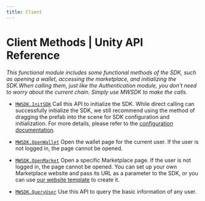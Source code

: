 ```yaml
---
title: Client
---
```


# Client Methods | Unity API Reference
*This functional module includes some functional methods of the SDK, such as opening a wallet, accessing the marketplace, and initializing the SDK.When calling them, just like the Authentication module, you don't need to worry about the current chain. Simply use MWSDK to make the calls.*

- [`MWSDK.InitSDK`](/api-reference/unity/client/InitSDK)
Call this API to initialize the SDK. While direct calling can successfully initialize the SDK, we still recommend using the method of dragging the prefab into the scene for SDK configuration and initialization. For more details, please refer to the [configuration documentation](https://mirrorworld.fun/docs/api-reference/unity/configuration#config-with-prefab).

- [`MWSDK.OpenWallet`](/api-reference/unity/client/OpenWallet)
Open the wallet page for the current user. If the user is not logged in, the page cannot be opened.

- [`MWSDK.OpenMarket`](/api-reference/unity/client/OpenMarket)
Open a specific Marketplace page. If the user is not logged in, the page cannot be opened. You can set up your own Marketplace website and pass its URL as a parameter to the SDK, or you can use [our website template](https://mirrorworld.fun/docs/guides/how-to-create-nft-marketplace-storefront) to create it.
 
- [`MWSDK.QueryUser`](/api-reference/unity/client/QueryUser)
Use this API to query the basic information of any user.
